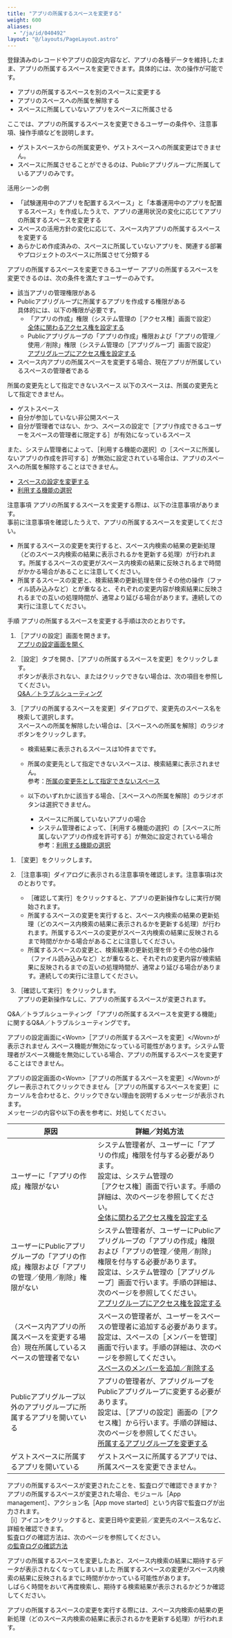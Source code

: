 ```yaml
---
title: "アプリの所属するスペースを変更する"
weight: 600
aliases:
  - "/ja/id/040492"
layout: "@/layouts/PageLayout.astro"
---
```




登録済みのレコードやアプリの設定内容など、アプリの各種データを維持したまま、アプリの所属するスペースを変更できます。具体的には、次の操作が可能です。

* アプリの所属するスペースを別のスペースに変更する
* アプリのスペースへの所属を解除する
* スペースに所属していないアプリをスペースに所属させる

ここでは、アプリの所属するスペースを変更できるユーザーの条件や、注意事項、操作手順などを説明します。

<Note>

* ゲストスペースからの所属変更や、ゲストスペースへの所属変更はできません。
* スペースに所属させることができるのは、Publicアプリグループに所属しているアプリのみです。

</Note>

<Heading id="app_settings_changespace_app_belongsto_60">活用シーンの例</Heading>
* 「試験運用中のアプリを配置するスペース」と「本番運用中のアプリを配置するスペース」を作成したうえで、アプリの運用状況の変化に応じてアプリの所属するスペースを変更する
* スペースの活用方針の変化に応じて、スペース内アプリの所属するスペースを変更する
* あらかじめ作成済みの、スペースに所属していないアプリを、関連する部署やプロジェクトのスペースに所属させて分類する

<Heading id="app_settings_changespace_app_belongsto_10">アプリの所属するスペースを変更できるユーザー</Heading>
アプリの所属するスペースを変更できるのは、次の条件を満たすユーザーのみです。

* 該当アプリの管理権限がある
* Publicアプリグループに所属するアプリを作成する権限がある  
  具体的には、以下の権限が必要です。
  * 「アプリの作成」権限（<Kintone />システム管理の<Wovn>［アクセス権］</Wovn>画面で設定）  
  [<Kintone />全体に関わるアクセス権を設定する](/k/ja/id/040867.html)
  * Publicアプリグループの「アプリの作成」権限および「アプリの管理／使用／削除」権限（<Kintone />システム管理の<Wovn>［アプリグループ］</Wovn>画面で設定）  
   [アプリグループにアクセス権を設定する](/k/ja/id/04025.html)
* スペース内アプリの所属スペースを変更する場合、現在アプリが所属しているスペースの管理者である

<Heading id="app_settings_changespace_app_belongsto_20">所属の変更先として指定できないスペース</Heading>
以下のスペースは、所属の変更先として指定できません。

* ゲストスペース
* 自分が参加していない非公開スペース
* 自分が管理者ではない、かつ、スペースの設定で<Wovn>［アプリ作成できるユーザーをスペースの管理者に限定する］</Wovn>が有効になっているスペース

また、システム管理者によって、<Wovn>［利用する機能の選択］</Wovn>の<Wovn>［スペースに所属しないアプリの作成を許可する］</Wovn>が無効に設定されている場合は、アプリのスペースへの所属を解除することはできません。

<Reference>

* [スペースの設定を変更する](/k/ja/id/040696.html)
* [利用する機能の選択](/k/ja/id/04031.html)

</Reference>

<Heading id="app_settings_changespace_app_belongsto_30">注意事項</Heading>
アプリの所属するスペースを変更する際は、以下の注意事項があります。  
事前に注意事項を確認したうえで、アプリの所属するスペースを変更してください。

* 所属するスペースの変更を実行すると、スペース内検索の結果の更新処理（どのスペース内検索の結果に表示されるかを更新する処理）が行われます。<Wovn></Wovn><Wovn></Wovn>所属するスペースの変更がスペース内検索の結果に反映されるまで時間がかかる場合があることに注意してください。<Wovn></Wovn>
* 所属するスペースの変更と、検索結果の更新処理を伴うその他の操作（ファイル読み込みなど）とが重なると、それぞれの変更内容が検索結果に反映されるまでの互いの処理時間が、通常より延びる場合があります。連続しての実行に注意してください。

<Heading id="app_settings_changespace_app_belongsto_40">手順</Heading>
アプリの所属するスペースを変更する手順は次のとおりです。

1. <Wovn>［アプリの設定］</Wovn>画面を開きます。  
   [アプリの設定画面を開く](/k/ja/id/040473.html)

1. <Wovn>［設定］</Wovn>タブを開き、<Wovn>［アプリの所属するスペースを変更］</Wovn>をクリックします。  
  ボタンが表示されない、またはクリックできない場合は、次の項目を参照してください。  
  [Q&A／トラブルシューティング](#app_settings_changespace_app_belongsto_50)

1. <Wovn>［アプリの所属するスペースを変更］</Wovn>ダイアログで、変更先のスペース名を検索して選択します。  
  スペースへの所属を解除したい場合は、<Wovn>［スペースへの所属を解除］</Wovn>のラジオボタンをクリックします。

   <Note>

   * 検索結果に表示されるスペースは10件までです。
   * 所属の変更先として指定できないスペースは、検索結果に表示されません。  
    参考：[所属の変更先として指定できないスペース](#app_settings_changespace_app_belongsto_20)

   * 以下のいずれかに該当する場合、<Wovn>［スペースへの所属を解除］</Wovn>のラジオボタンは選択できません。
     * スペースに所属していないアプリの場合
     * システム管理者によって、<Wovn>［利用する機能の選択］</Wovn>の<Wovn>［スペースに所属しないアプリの作成を許可する］</Wovn>が無効に設定されている場合  
      参考：[利用する機能の選択](/k/ja/id/04031.html)

  </Note>

1. <Wovn>［変更］</Wovn>をクリックします。

1. <Wovn>［注意事項］</Wovn>ダイアログに表示される注意事項を確認します。注意事項は次のとおりです。
   * <Wovn>［確認して実行］</Wovn>をクリックすると、アプリの更新操作なしに実行が開始されます。
   * 所属するスペースの変更を実行すると、スペース内検索の結果の更新処理（どのスペース内検索の結果に表示されるかを更新する処理）が行われます。<Wovn></Wovn><Wovn></Wovn>所属するスペースの変更がスペース内検索の結果に反映されるまで時間がかかる場合があることに注意してください。<Wovn></Wovn>
   * 所属するスペースの変更と、検索結果の更新処理を伴うその他の操作（ファイル読み込みなど）とが重なると、それぞれの変更内容が検索結果に反映されるまでの互いの処理時間が、通常より延びる場合があります。連続しての実行に注意してください。

1. <Wovn>［確認して実行］</Wovn>をクリックします。  
  アプリの更新操作なしに、アプリの所属するスペースが変更されます。

<Heading id="app_settings_changespace_app_belongsto_50">Q&amp;A／トラブルシューティング</Heading>
「アプリの所属するスペースを変更する機能」に関するQ&A／トラブルシューティングです。<Wovn></Wovn>

<Heading level={3} id="app_settings_changespace_app_belongsto_5010">アプリの設定画面に&lt;Wovn&gt;［アプリの所属するスペースを変更］&lt;/Wovn&gt;が表示されません</Heading>
スペース機能が無効になっている可能性があります。システム管理者がスペース機能を無効にしている場合、アプリの所属するスペースを変更することはできません。

<Heading level={3} id="app_settings_changespace_app_belongsto_5020">アプリの設定画面の&lt;Wovn&gt;［アプリの所属するスペースを変更］&lt;/Wovn&gt;がグレー表示されてクリックできません</Heading>
<Wovn>［アプリの所属するスペースを変更］</Wovn>にカーソルを合わせると、クリックできない理由を説明するメッセージが表示されます。  
メッセージの内容や以下の表を参考に、対処してください。

<table>
<thead>
 <tr>
   <th style="width:40%;">原因</th>
   <th style="width:60%;">詳細／対処方法</th>
 </tr>
</thead>
<tbody>
 <tr>
   <td>ユーザーに「アプリの作成」権限がない</td>
   <td>システム管理者が、ユーザーに「アプリの作成」権限を付与する必要があります。<br>
   設定は、<Kintone />システム管理の<Wovn>［アクセス権］</Wovn>画面で行います。手順の詳細は、次のページを参照してください。<br>
   <a href="/k/ja/id/040867.html"><Kintone />全体に関わるアクセス権を設定する</a></td>
 </tr>
 <tr>
   <td>ユーザーにPublicアプリグループの「アプリの作成」権限および「アプリの管理／使用／削除」権限がない</td>
   <td>システム管理者が、ユーザーにPublicアプリグループの「アプリの作成」権限および「アプリの管理／使用／削除」権限を付与する必要があります。<br>
   設定は、<Kintone />システム管理の<Wovn>［アプリグループ］</Wovn>画面で行います。手順の詳細は、次のページを参照してください。<br>
   <a href="/k/ja/id/04025.html">アプリグループにアクセス権を設定する</a></td>
 </tr>
 <tr>
   <td>（スペース内アプリの所属スペースを変更する場合）現在所属しているスペースの管理者でない</td>
   <td>スペースの管理者が、ユーザーをスペースの管理者に追加する必要があります。<br>
   設定は、スペースの<Wovn>［メンバーを管理］</Wovn>画面で行います。手順の詳細は、次のページを参照してください。<br>
   <a href="/k/ja/id/040703.html">スペースのメンバーを追加／削除する</a></td>
 </tr>
 <tr>
   <td>Publicアプリグループ以外のアプリグループに所属するアプリを開いている<Wovn></Wovn></td>
   <td>アプリの管理者が、アプリグループをPublicアプリグループに変更する必要があります。<br>
   設定は、<Wovn>［アプリの設定］</Wovn>画面の<Wovn>［アクセス権］</Wovn>から行います。手順の詳細は、次のページを参照してください。<br>
  <a href="/k/ja/id/040592.html">所属するアプリグループを変更する</a></td>
 </tr>
 <tr>
   <td>ゲストスペースに所属するアプリを開いている<Wovn></Wovn></td>
   <td>ゲストスペースに所属するアプリでは、所属スペースを変更できません。</td>
 </tr>
</tbody>
</table>

<Heading level={3} id="app_settings_changespace_app_belongsto_5030">アプリの所属するスペースが変更されたことを、監査ログで確認できますか？</Heading>
アプリの所属するスペースが変更された場合、モジュール<Wovn>［App management］</Wovn>、アクション名<Wovn>［App move started］</Wovn>という内容で監査ログが出力されます。  
<Wovn>［i］</Wovn>アイコンをクリックすると、変更日時や変更前／変更先のスペース名など、詳細を確認できます。  
監査ログの確認方法は、次のページを参照してください。  
[<Kintone />の監査ログの確認方法](/k/ja/id/04054.html)

<Heading level={3} id="app_settings_changespace_app_belongsto_5040">アプリの所属するスペースを変更したあと、スペース内検索の結果に期待するデータが表示されなくなってしまいました</Heading>
所属するスペースの変更がスペース内検索の結果に反映されるまでに時間がかかっている可能性があります。<Wovn></Wovn>  
しばらく時間をおいて再度検索し、期待する検索結果が表示されるかどうか確認してください。

<Note>

アプリの所属するスペースの変更を実行する際には、スペース内検索の結果の更新処理（どのスペース内検索の結果に表示されるかを更新する処理）が行われます。<Wovn></Wovn><Wovn></Wovn>

</Note>
